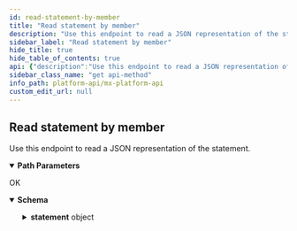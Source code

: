 ```yaml
---
id: read-statement-by-member
title: "Read statement by member"
description: "Use this endpoint to read a JSON representation of the statement."
sidebar_label: "Read statement by member"
hide_title: true
hide_table_of_contents: true
api: {"description":"Use this endpoint to read a JSON representation of the statement.","operationId":"readStatementByMember","parameters":[{"description":"The unique id for a `member`.","example":"MBR-7c6f361b-e582-15b6-60c0-358f12466b4b","in":"path","name":"member_guid","required":true,"schema":{"type":"string"}},{"description":"The unique id for a `statement`.","example":"STA-737a344b-caae-0f6e-1384-01f52e75dcb1","in":"path","name":"statement_guid","required":true,"schema":{"type":"string"}},{"description":"The unique id for a `user`.","example":"USR-fa7537f3-48aa-a683-a02a-b18940482f54","in":"path","name":"user_guid","required":true,"schema":{"type":"string"}}],"responses":{"200":{"content":{"application/vnd.mx.api.v1+json":{"schema":{"properties":{"statement":{"properties":{"account_guid":{"example":"ACT-06d7f44b-caae-0f6e-1384-01f52e75dcb1","nullable":true,"type":"string"},"content_hash":{"example":"ca53785b812d00ef821c3d94bfd6e5bbc0020504410589b7ea8552169f021981","nullable":true,"type":"string"},"created_at":{"example":"2016-10-13T18:08:00+00:00","nullable":true,"type":"string"},"guid":{"example":"STA-737a344b-caae-0f6e-1384-01f52e75dcb1","nullable":true,"type":"string"},"member_guid":{"example":"MBR-7c6f361b-e582-15b6-60c0-358f12466b4b","nullable":true,"type":"string"},"updated_at":{"example":"2016-10-13T18:09:00+00:00","nullable":true,"type":"string"},"uri":{"example":"uri/to/statement","nullable":true,"type":"string"},"user_guid":{"example":"USR-fa7537f3-48aa-a683-a02a-b18940482f54","nullable":true,"type":"string"}},"type":"object"}},"type":"object"}}},"description":"OK"}},"tags":["users"],"method":"get","path":"/users/{user_guid}/members/{member_guid}/statements/{statement_guid}","servers":[{"url":"https://api.mx.com"},{"url":"https://int-api.mx.com"}],"security":[{"basicAuth":[]}],"securitySchemes":{"basicAuth":{"scheme":"basic","type":"http"}},"info":{"contact":{"name":"MX Platform API","url":"https://www.mx.com/products/platform-api"},"description":"The MX Platform API is a powerful, fully-featured API designed to make aggregating and enhancing financial data easy and reliable. It can seamlessly connect your app or website to tens of thousands of financial institutions.","title":"MX Platform API","version":"0.1.0"},"postman":{"name":"Read statement by member","description":{"content":"Use this endpoint to read a JSON representation of the statement.","type":"text/plain"},"url":{"path":["users",":user_guid","members",":member_guid","statements",":statement_guid"],"host":["{{baseUrl}}"],"query":[],"variable":[{"disabled":false,"description":{"content":"(Required) The unique id for a `member`.","type":"text/plain"},"type":"any","value":"","key":"member_guid"},{"disabled":false,"description":{"content":"(Required) The unique id for a `statement`.","type":"text/plain"},"type":"any","value":"","key":"statement_guid"},{"disabled":false,"description":{"content":"(Required) The unique id for a `user`.","type":"text/plain"},"type":"any","value":"","key":"user_guid"}]},"header":[{"key":"Accept","value":"application/vnd.mx.api.v1+json"}],"method":"GET"}}
sidebar_class_name: "get api-method"
info_path: platform-api/mx-platform-api
custom_edit_url: null
---
```



## Read statement by member



Use this endpoint to read a JSON representation of the statement.

<details style={{"marginBottom":"1rem"}} data-collapsed={false} open={true}><summary style={{}}><strong>Path Parameters</strong></summary><div><ul><ParamsItem className={"paramsItem"} param={{"description":"The unique id for a `member`.","example":"MBR-7c6f361b-e582-15b6-60c0-358f12466b4b","in":"path","name":"member_guid","required":true,"schema":{"type":"string"}}}></ParamsItem><ParamsItem className={"paramsItem"} param={{"description":"The unique id for a `statement`.","example":"STA-737a344b-caae-0f6e-1384-01f52e75dcb1","in":"path","name":"statement_guid","required":true,"schema":{"type":"string"}}}></ParamsItem><ParamsItem className={"paramsItem"} param={{"description":"The unique id for a `user`.","example":"USR-fa7537f3-48aa-a683-a02a-b18940482f54","in":"path","name":"user_guid","required":true,"schema":{"type":"string"}}}></ParamsItem></ul></div></details><div><ApiTabs><TabItem label={"200"} value={"200"}><div>

OK

</div><div><MimeTabs schemaType={"response"}><TabItem label={"application/vnd.mx.api.v1+json"} value={"application/vnd.mx.api.v1+json"}><SchemaTabs><TabItem label={"Schema"} value={"Schema"}><details style={{}} data-collapsed={false} open={true}><summary style={{"textAlign":"left"}}><strong>Schema</strong></summary><div style={{"textAlign":"left","marginLeft":"1rem"}}></div><ul style={{"marginLeft":"1rem"}}><SchemaItem collapsible={true} className={"schemaItem"}><details style={{}}><summary style={{}}><strong>statement</strong><span style={{"opacity":"0.6"}}> object</span></summary><div style={{"marginLeft":"1rem"}}><SchemaItem collapsible={false} name={"account_guid"} required={false} schemaName={"string"} qualifierMessage={undefined} schema={{"example":"ACT-06d7f44b-caae-0f6e-1384-01f52e75dcb1","nullable":true,"type":"string"}}></SchemaItem><SchemaItem collapsible={false} name={"content_hash"} required={false} schemaName={"string"} qualifierMessage={undefined} schema={{"example":"ca53785b812d00ef821c3d94bfd6e5bbc0020504410589b7ea8552169f021981","nullable":true,"type":"string"}}></SchemaItem><SchemaItem collapsible={false} name={"created_at"} required={false} schemaName={"string"} qualifierMessage={undefined} schema={{"example":"2016-10-13T18:08:00+00:00","nullable":true,"type":"string"}}></SchemaItem><SchemaItem collapsible={false} name={"guid"} required={false} schemaName={"string"} qualifierMessage={undefined} schema={{"example":"STA-737a344b-caae-0f6e-1384-01f52e75dcb1","nullable":true,"type":"string"}}></SchemaItem><SchemaItem collapsible={false} name={"member_guid"} required={false} schemaName={"string"} qualifierMessage={undefined} schema={{"example":"MBR-7c6f361b-e582-15b6-60c0-358f12466b4b","nullable":true,"type":"string"}}></SchemaItem><SchemaItem collapsible={false} name={"updated_at"} required={false} schemaName={"string"} qualifierMessage={undefined} schema={{"example":"2016-10-13T18:09:00+00:00","nullable":true,"type":"string"}}></SchemaItem><SchemaItem collapsible={false} name={"uri"} required={false} schemaName={"string"} qualifierMessage={undefined} schema={{"example":"uri/to/statement","nullable":true,"type":"string"}}></SchemaItem><SchemaItem collapsible={false} name={"user_guid"} required={false} schemaName={"string"} qualifierMessage={undefined} schema={{"example":"USR-fa7537f3-48aa-a683-a02a-b18940482f54","nullable":true,"type":"string"}}></SchemaItem></div></details></SchemaItem></ul></details></TabItem><TabItem label={"Example (from schema)"} value={"Example (from schema)"}><ResponseSamples responseExample={"{\n  \"statement\": {\n    \"account_guid\": \"ACT-06d7f44b-caae-0f6e-1384-01f52e75dcb1\",\n    \"content_hash\": \"ca53785b812d00ef821c3d94bfd6e5bbc0020504410589b7ea8552169f021981\",\n    \"created_at\": \"2016-10-13T18:08:00+00:00\",\n    \"guid\": \"STA-737a344b-caae-0f6e-1384-01f52e75dcb1\",\n    \"member_guid\": \"MBR-7c6f361b-e582-15b6-60c0-358f12466b4b\",\n    \"updated_at\": \"2016-10-13T18:09:00+00:00\",\n    \"uri\": \"uri/to/statement\",\n    \"user_guid\": \"USR-fa7537f3-48aa-a683-a02a-b18940482f54\"\n  }\n}"} language={"json"}></ResponseSamples></TabItem></SchemaTabs></TabItem></MimeTabs></div></TabItem></ApiTabs></div>
      